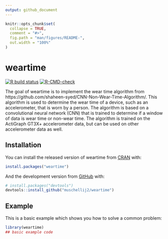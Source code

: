```yaml
---
output: github_document
---
```





<!-- README.md is generated from README.Rmd. Please edit that file -->

```r
knitr::opts_chunk$set(
  collapse = TRUE,
  comment = "#>",
  fig.path = "man/figures/README-",
  out.width = "100%"
)
```

# weartime

<!-- badges: start -->
[![R build status](https://github.com/muschellij2/weartime/workflows/R-CMD-check/badge.svg)](https://github.com/muschellij2/weartime/actions)
[![R-CMD-check](https://github.com/muschellij2/weartime/actions/workflows/R-CMD-check.yaml/badge.svg)](https://github.com/muschellij2/weartime/actions/workflows/R-CMD-check.yaml)
<!-- badges: end -->

The goal of weartime is to implement the wear time algorithm from https://github.com/shaheen-syed/CNN-Non-Wear-Time-Algorithm/. This algorithm is used to determine the wear time of a device, such as an accelerometer, that is worn by a person. The algorithm is based on a convolutional neural network (CNN) that is trained to determine if a window of data is wear time or non-wear time. The algorithm is trained on the ActiGraph GT3X+ accelerometer data, but can be used on other accelerometer data as well.

## Installation

You can install the released version of weartime from [CRAN](https://CRAN.R-project.org) with:

``` r
install.packages("weartime")
```

And the development version from [GitHub](https://github.com/) with:

``` r
# install.packages("devtools")
devtools::install_github("muschellij2/weartime")
```
## Example

This is a basic example which shows you how to solve a common problem:

```r
library(weartime)
## basic example code
```

